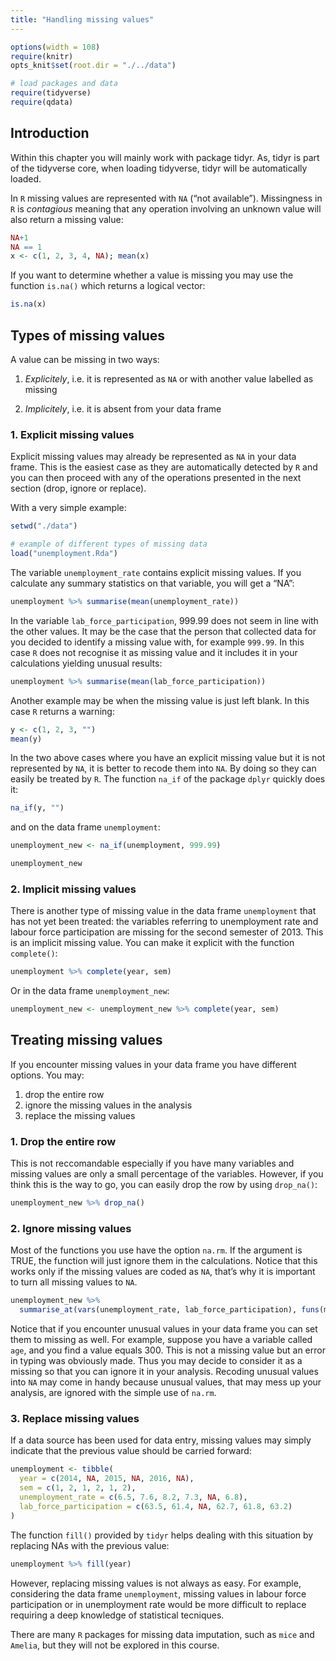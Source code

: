 ```yaml
---
title: "Handling missing values"
---
```


```r
options(width = 108)
require(knitr)
opts_knit$set(root.dir = "./../data")
```


```r
# load packages and data
require(tidyverse) 
require(qdata)
```

## Introduction

Within this chapter you will mainly work with package tidyr. As, tidyr is part of the tidyverse core, when loading tidyverse, tidyr will be automatically loaded. 


In `R` missing values are represented with `NA` ("not available"). Missingness in `R` is _contagious_ meaning that any operation involving an unknown value will also return a missing value:

```r
NA+1
NA == 1
x <- c(1, 2, 3, 4, NA); mean(x)
```

If you want to determine whether a value is missing you may use the function `is.na()` which returns a logical vector:

```r
is.na(x)
```


## Types of missing values

A value can be missing in two ways:

1. _Explicitely_, i.e. it is represented as `NA` or with another value labelled as missing

2. _Implicitely_, i.e. it is absent from your data frame


### 1. Explicit missing values

Explicit missing values may already be represented as `NA` in your data frame. This is the easiest case as they are automatically detected by `R` and you can then proceed with any of the operations presented in the next section (drop, ignore or replace). 

With a very simple example:

```r
setwd("./data")
```


```r
# example of different types of missing data
load("unemployment.Rda")
```

The variable `unemployment_rate` contains explicit missing values. If you calculate any summary statistics on that variable, you will get a "NA":


```r
unemployment %>% summarise(mean(unemployment_rate))
```



In the variable `lab_force_participation`, 999.99 does not seem in line with the other values. It may be the case that the person that collected data for you decided to identify a missing value with, for example `999.99`. In this case `R` does not recognise it as missing value and it includes it in your calculations yielding unusual results: 

```r
unemployment %>% summarise(mean(lab_force_participation))
```

Another example may be when the missing value is just left blank. In this case `R` returns a warning:

```r
y <- c(1, 2, 3, "")
mean(y)
```

In the two above cases where you have an explicit missing value but it is not represented by `NA`, it is better to recode them into `NA`. By doing so they can easily be treated by `R`. The function `na_if` of the package `dplyr` quickly does it:

```r
na_if(y, "")
```

and on the data frame `unemployment`:

```r
unemployment_new <- na_if(unemployment, 999.99)

unemployment_new
```




### 2. Implicit missing values

There is another type of missing value in the data frame `unemployment` that has not yet been treated: the variables referring to unemployment rate and labour force participation are missing for the second semester of 2013. This is an implicit missing value. You can make it explicit with the function `complete()`:

```r
unemployment %>% complete(year, sem)
```

Or in the data frame `unemployment_new`:

```r
unemployment_new <- unemployment_new %>% complete(year, sem)
```


## Treating missing values

If you encounter missing values in your data frame you have different options. You may:

1. drop the entire row
2. ignore the missing values in the analysis
3. replace the missing values


### 1. Drop the entire row

This is not reccomandable especially if you have many variables and missing values are only a small percentage of the variables. However, if you think this is the way to go, you can easily drop the row by using `drop_na()`:

```r
unemployment_new %>% drop_na()
```


### 2. Ignore missing values

Most of the functions you use have the option `na.rm`. If the argument is TRUE, the function will just ignore them in the calculations. Notice that this works only if the missing values are coded as `NA`, that's why it is important to turn all missing values to `NA`.


```r
unemployment_new %>% 
  summarise_at(vars(unemployment_rate, lab_force_participation), funs(mean), na.rm = TRUE)
```


Notice that if you encounter unusual values in your data frame you can set them to missing as well. For example, suppose you have a variable called `age`, and you find a value equals 300. This is not a missing value but an error in typing was obviously made. Thus you may decide to consider it as a missing so that you can ignore it in your analysis. Recoding unusual values into `NA` may come in handy because unusual values, that may mess up your analysis, are ignored with the simple use of `na.rm`.


### 3. Replace missing values

If a data source has been used for data entry, missing values may simply indicate that the previous value should be carried forward:

```r
unemployment <- tibble(
  year = c(2014, NA, 2015, NA, 2016, NA),
  sem = c(1, 2, 1, 2, 1, 2),
  unemployment_rate = c(6.5, 7.6, 8.2, 7.3, NA, 6.8),
  lab_force_participation = c(63.5, 61.4, NA, 62.7, 61.8, 63.2)
)
```


The function `fill()` provided by `tidyr` helps dealing with this situation by replacing NAs with the previous value:

```r
unemployment %>% fill(year)
```


However, replacing missing values is not always as easy. For example, considering the data frame `unemployment`, missing values in labour force participation or in unemployment rate would be more difficult to replace  requiring a deep knowledge of statistical tecniques. 

There are many `R` packages for missing data imputation, such as `mice` and `Amelia`, but they will not be explored in this course.
